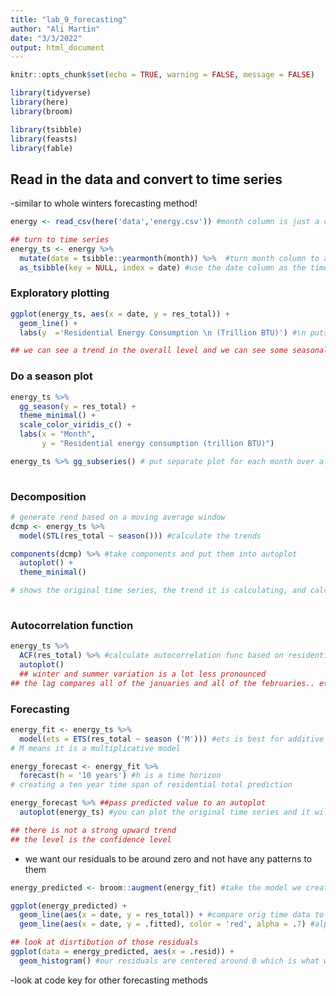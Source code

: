 ```yaml
---
title: "lab_9_forecasting"
author: "Ali Martin"
date: "3/3/2022"
output: html_document
---
```


```r
knitr::opts_chunk$set(echo = TRUE, warning = FALSE, message = FALSE)

library(tidyverse)
library(here)
library(broom)

library(tsibble)
library(feasts)
library(fable)
```

## Read in the data and convert to time series

-similar to whole winters forecasting method! 

```r
energy <- read_csv(here('data','energy.csv')) #month column is just a character column

## turn to time series
energy_ts <- energy %>% 
  mutate(date = tsibble::yearmonth(month)) %>%  #turn month column to a date into a time series R will recognize as year and month, this creates a new column
  as_tsibble(key = NULL, index = date) #use the date column as the time index
```


### Exploratory plotting 

```r
ggplot(energy_ts, aes(x = date, y = res_total)) +
  geom_line() +
  labs(y  ='Residential Energy Consumption \n (Trillion BTU)') #\n puts a line break 

## we can see a trend in the overall level and we can see some seasonality and regular spikes, there are big spikes continuous across the time series, but there is also a counter cyclical pattern that are little spikes (on the bottom)
```

### Do a season plot 

```r
energy_ts %>% 
  gg_season(y = res_total) + 
  theme_minimal() +
  scale_color_viridis_c() + 
  labs(x = "Month",
       y = "Residential energy consumption (trillion BTU)")
```

```r
energy_ts %>% gg_subseries() # put separate plot for each month over a 40 year time span
  
```

### Decomposition

```r
# generate rend based on a moving average window
dcmp <- energy_ts %>% 
  model(STL(res_total ~ season())) #calculate the trends

components(dcmp) %>% #take components and put them into autoplot
  autoplot() +
  theme_minimal()

# shows the original time series, the trend it is calculating, and calculates seasonality trends and the bottom is the residual
  
```

### Autocorrelation function

```r
energy_ts %>% 
  ACF(res_total) %>% #calculate autocorrelation func based on residential total
  autoplot() 
  ## winter and summer variation is a lot less pronounced
## the lag compares all of the januaries and all of the februaries.. etc. 
```

### Forecasting

```r
energy_fit <- energy_ts %>% 
  model(ets = ETS(res_total ~ season ('M'))) #ets is best for additive models, diff way of optimizing parameters, create ETS model for res_total as a function of season
# M means it is a multiplicative model 

energy_forecast <- energy_fit %>% 
  forecast(h = '10 years') #h is a time horizon 
# creating a ten year time span of residential total prediction

energy_forecast %>% ##pass predicted value to an autoplot
  autoplot(energy_ts) #you can plot the original time series and it will also plot the forecasted time series too (in blue)

## there is not a strong upward trend 
## the level is the confidence level
```

- we want our residuals to be around zero and not have any patterns to them 

```r
energy_predicted <- broom::augment(energy_fit) #take the model we created and compare that to observed data and make it into a new column and it will show the residual value

ggplot(energy_predicted) +
  geom_line(aes(x = date, y = res_total)) + #compare orig time data to residual
  geom_line(aes(x = date, y = .fitted), color = 'red', alpha = .7) #alpha makes it a little transparent
```

```r
## look at disrtibution of those residuals 
ggplot(data = energy_predicted, aes(x = .resid)) +
  geom_histogram() #our residuals are centered around 0 which is what we want, it is a reasonably sound prediction 
```

-look at code key for other forecasting methods 


